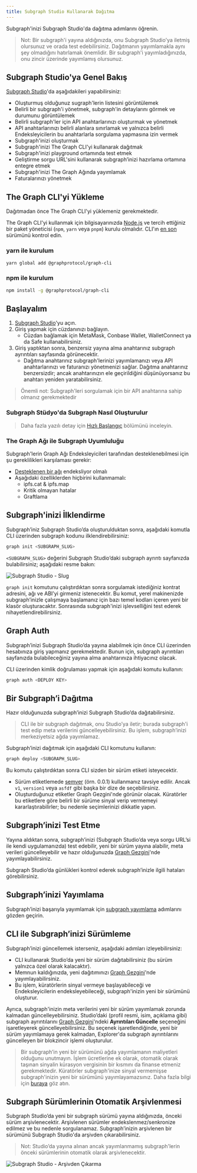 ```yaml
---
title: Subgraph Studio Kullanarak Dağıtma
---
```


Subgraph'inizi Subgraph Studio'da dağıtma adımlarını öğrenin.

> Not: Bir subgraph'i yayına aldığınızda, onu Subgraph Studio’ya iletmiş olursunuz ve orada test edebilirsiniz. Dağıtmanın yayımlamakla aynı şey olmadığını hatırlamak önemlidir. Bir subgraph'i yayımladığınızda, onu zincir üzerinde yayımlamış olursunuz.

## Subgraph Studio'ya Genel Bakış

[Subgraph Studio](https://thegraph.com/studio/)'da aşağıdakileri yapabilirsiniz:

- Oluşturmuş olduğunuz sugraph'lerin listesini görüntülemek
- Belirli bir subgraph'i yönetmek, subgraph'in detaylarını görmek ve durumunu görüntülemek
- Belirli subgraph'ler için API anahtarlarınızı oluşturmak ve yönetmek
- API anahtarlarınızı belirli alanlara sınırlamak ve yalnızca belirli Endeksleyicilerin bu anahtarlarla sorgulama yapmasına izin vermek
- Subgraph'inizi oluşturmak
- Subgraph'inizi The Graph CLI'yi kullanarak dağıtmak
- Subgraph'inizi playground ortamında test etmek
- Geliştirme sorgu URL'sini kullanarak subgraph’inizi hazırlama ortamına entegre etmek
- Subgraph'inizi The Graph Ağında yayımlamak
- Faturalarınızı yönetmek

## The Graph CLI'yi Yükleme

Dağıtmadan önce The Graph CLI'yi yüklemeniz gerekmektedir.

The Graph CLI'yi kullanmak için bilgisayarınızda [Node.js](https://nodejs.org/) ve tercih ettiğiniz bir paket yöneticisi (`npm`, `yarn` veya `pnpm`) kurulu olmalıdır. CLI'ın [en son](https://github.com/graphprotocol/graph-tooling/releases?q=%40graphprotocol%2Fgraph-cli&expanded=true) sürümünü kontrol edin.

### yarn ile kurulum

```bash
yarn global add @graphprotocol/graph-cli
```

### npm ile kurulum

```bash
npm install -g @graphprotocol/graph-cli
```

## Başlayalım

1. [Subgraph Studio](https://thegraph.com/studio/)'yu açın.
2. Giriş yapmak için cüzdanınızı bağlayın.
   - Cüzdan bağlamak için MetaMask, Conbase Wallet, WalletConnect ya da Safe kullanabilirsiniz.
3. Giriş yaptıktan sonra, benzersiz yayına alma anahtarınız subgraph ayrıntıları sayfasında görünecektir.
   - Dağıtma anahtarınız subgraph'lerinizi yayımlamanızı veya API anahtarlarınızı ve faturanızı yönetmenizi sağlar. Dağıtma anahtarınız benzersizdir; ancak anahtarınızın ele geçirildiğini düşünüyorsanız bu anahtarı yeniden yaratabilirsiniz.

> Önemli not: Subgraph'leri sorgulamak için bir API anahtarına sahip olmanız gerekmektedir

### Subgraph Stüdyo'da Subgraph Nasıl Oluşturulur

<VideoEmbed youtube="nGIFuC69bSA" />

> Daha fazla yazılı detay için [Hızlı Başlangıç](/quick-start/) bölümünü inceleyin.

### The Graph Ağı ile Subgraph Uyumluluğu

Subgraph'lerin Graph Ağı Endeksleyicileri tarafından desteklenebilmesi için şu gereklilikleri karşılaması gerekir:

- [Desteklenen bir ağı](/developing/supported-networks) endeksliyor olmalı
- Aşağıdaki özelliklerden hiçbirini kullanmamalı:
  - ipfs.cat & ipfs.map
  - Kritik olmayan hatalar
  - Graftlama

## Subgraph'inizi İlklendirme

Subgraph’iniz Subgraph Studio’da oluşturulduktan sonra, aşağıdaki komutla CLI üzerinden subgraph kodunu ilklendirebilirsiniz:

```bash
graph init <SUBGRAPH_SLUG>
```

`<SUBGRAPH_SLUG>` değerini Subgraph Studio’daki subgraph ayrıntı sayfanızda bulabilirsiniz; aşağıdaki resme bakın:

![Subgraph Studio - Slug](/img/doc-subgraph-slug.png)

`graph init` komutunu çalıştırdıktan sonra sorgulamak istediğiniz kontrat adresini, ağı ve ABI’yi girmeniz istenecektir. Bu komut, yerel makinenizde subgraph’inizle çalışmaya başlamanız için bazı temel kodları içeren yeni bir klasör oluşturacaktır. Sonrasında subgraph'inizi işlevselliğini test ederek nihayetlendirebilirsiniz.

## Graph Auth

Subgraph’inizi Subgraph Studio’da yayına alabilmek için önce CLI üzerinden hesabınıza giriş yapmanız gerekmektedir. Bunun için, subgraph ayrıntıları sayfanızda bulabileceğiniz yayına alma anahtarınıza ihtiyacınız olacak.

CLI üzerinden kimlik doğrulaması yapmak için aşağıdaki komutu kullanın:

```bash
graph auth <DEPLOY KEY>
```

## Bir Subgraph’i Dağıtma

Hazır olduğunuzda subgraph’inizi Subgraph Studio’da dağıtabilirsiniz.

> CLI ile bir subgraph dağıtmak, onu Studio’ya iletir; burada subgraph'i test edip meta verilerini güncelleyebilirsiniz. Bu işlem, subgraph’inizi merkeziyetsiz ağda yayımlamaz.

Subgraph’inizi dağıtmak için aşağıdaki CLI komutunu kullanın:

```bash
graph deploy <SUBGRAPH_SLUG>
```

Bu komutu çalıştırdıktan sonra CLI sizden bir sürüm etiketi isteyecektir.

- Sürüm etiketlemede [semver](https://semver.org/) (örn. 0.0.1) kullanmanız tavsiye edilir. Ancak `v1`, `version1` veya `asfdf` gibi başka bir dize de seçebilirsiniz.
- Oluşturduğunuz etiketler Graph Gezgini'nde görünür olacak. Küratörler bu etiketlere göre belirli bir sürüme sinyal verip vermemeyi kararlaştırabilirler; bu nedenle seçimlerinizi dikkatle yapın.

## Subgraph’inizi Test Etme

Yayına aldıktan sonra, subgraph’inizi (Subgraph Studio’da veya sorgu URL’si ile kendi uygulamanızda) test edebilir, yeni bir sürüm yayına alabilir, meta verileri güncelleyebilir ve hazır olduğunuzda [Graph Gezgini](https://thegraph.com/explorer)'nde yayımlayabilirsiniz.

Subgraph Studio’da günlükleri kontrol ederek subgraph’inizle ilgili hataları görebilirsiniz.

## Subgraph’inizi Yayımlama

Subgraph’inizi başarıyla yayımlamak için [subgraph yayımlama](/publishing/publishing-a-subgraph/) adımlarını gözden geçirin.

## CLI ile Subgraph’inizi Sürümleme

Subgraph’inizi güncellemek isterseniz, aşağıdaki adımları izleyebilirsiniz:

- CLI kullanarak Studio’da yeni bir sürüm dağıtabilirsiniz (bu sürüm yalnızca özel olarak kalacaktır).
- Memnun kaldığınızda, yeni dağıtımınızı [Graph Gezgini](https://thegraph.com/explorer)'nde yayımlayabilirsiniz.
- Bu işlem, küratörlerin sinyal vermeye başlayabileceği ve Endeksleyicilerin endeksleyebileceği, subgraph'inizin yeni bir sürümünü oluşturur.

Ayrıca, subgraph'inizin meta verilerini yeni bir sürüm yayımlamak zorunda kalmadan güncelleyebilirsiniz. Studio’daki (profil resmi, isim, açıklama gibi) subgraph ayrıntılarını [Graph Gezgini](https://thegraph.com/explorer)'ndeki **Ayrıntıları Güncelle** seçeneğini işaretleyerek güncelleyebilirsiniz. Bu seçenek işaretlendiğinde, yeni bir sürüm yayımlamaya gerek kalmadan, Explorer'da subgraph ayrıntılarını güncelleyen bir blokzincir işlemi oluşturulur.

> Bir subgraph’in yeni bir sürümünü ağda yayımlamanın maliyetleri olduğunu unutmayın. İşlem ücretlerine ek olarak, otomatik olarak taşınan sinyalin kürasyon vergisinin bir kısmını da finanse etmeniz gerekmektedir. Küratörler subgraph'inize sinyal vermemişse subgraph'inizin yeni bir sürümünü yayımlayamazsınız. Daha fazla bilgi için [buraya](/network/curating/) göz atın.

## Subgraph Sürümlerinin Otomatik Arşivlenmesi

Subgraph Studio’da yeni bir subgraph sürümü yayına aldığınızda, önceki sürüm arşivlenecektir. Arşivlenen sürümler endekslenmez/senkronize edilmez ve bu nedenle sorgulanamaz. Subgraph’inizin arşivlenen bir sürümünü Subgraph Studio'da arşivden çıkarabilirsiniz.

> Not: Studio’da yayına alınan ancak yayımlanmamış subgraph'lerin önceki sürümlerinin otomatik olarak arşivlenecektir.

![Subgraph Studio - Arşivden Çıkarma](/img/Unarchive.png)
